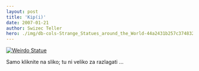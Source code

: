 ```yaml
---
layout: post
title: 'Kip(i)'
date: 2007-01-21
author: Swizec Teller
hero: ./img/db-cols-Strange_Statues_around_the_World-44a2431b257c3748321708.jpg
---
```

[![Weirdo Statue](./img/db-cols-Strange_Statues_around_the_World-44a2431b257c3748321708.jpg)](http://www.anvari.org/cols/Strange_Statues_around_the_World/44a2431b257c3748321708.html)

Samo kliknite na sliko; tu ni veliko za razlagati ...